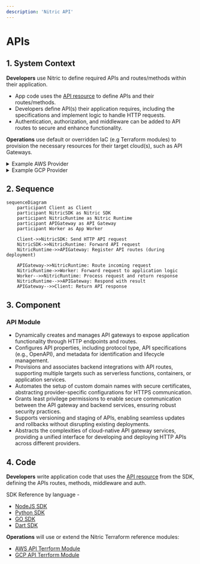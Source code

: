 ```yaml
---
description: 'Nitric API'
---
```


# APIs

## 1. System Context

**Developers** use Nitric to define required APIs and routes/methods within their application.

- App code uses the [API resource](/apis) to define APIs and their routes/methods.
- Developers define API(s) their application requires, including the specifications and implement logic to handle HTTP requests.
- Authentication, authorization, and middleware can be added to API routes to secure and enhance functionality.

**Operations** use default or overridden IaC (e.g Terraform modules) to provision the necessary resources for their target cloud(s), such as API Gateways.

<details>
  <summary>Example AWS Provider</summary>

- **AWS API Gateway v2** serves as the HTTP API management service.
- **AWS Lambda** functions are deployed to handle API requests.
- **AWS IAM** (automated using IaC) provides roles and policies for secure interaction between API Gateway and Lambda functions.
- **AWS ACM** manages TLS certificates for custom domain names.

```mermaid
flowchart TD
    Developer["Developer"]
    Operations["Operations"]
    App["nitric up"]
    APIGateway["AWS API Gateway v2<br>(HTTP API)"]
    Lambda["AWS Lambda Functions"]
    IAM["AWS IAM"]
    ACM["AWS ACM<br>(Certificates)"]

    Developer -->|Define API| App
    Operations -->|Terraform| App
    App -->|Create API Gateway| APIGateway
    App -->|Deploy Lambda Functions| Lambda
    App -->|Configure Permissions| IAM
    APIGateway -->|Invoke| Lambda
    ACM -->|Provide Certificates| APIGateway
    IAM -->|Manage Access| APIGateway
    App -->ACM

classDef default line-height:1;
classDef edgeLabel line-height:2;
```

</details>
<details>
  <summary>Example GCP Provider</summary>

- **Google API Gateway** serves as the HTTP API management service, routing requests to backend services.
- **Google Cloud Run** services are deployed to handle API requests with serverless execution.
- **Google IAM** provides roles and policies to secure interactions between API Gateway, Cloud Run, and other GCP services.
- **Certificates** (Google-managed or custom) ensure secure HTTPS communication for custom domain names.
- **Google Service Account** is created and configured to allow API Gateway to invoke the Cloud Run backend securely.

```mermaid
flowchart TD
    Developer["Developer"]
    Operations["Operations"]
    App["nitric up"]
    APIGateway["Google API Gateway"]
    CloudRun["Google Cloud Run"]
    IAM["Google IAM"]
    Certificates["Certificates<br>(Google Managed or Custom)"]
    ServiceAccount["Google Service Account"]

    Developer -->|Define API| App
    Operations -->|Terraform| App
    App -->|Create API Gateway| APIGateway
    App -->|Deploy Cloud Run Services| CloudRun
    App -->|Configure Permissions| IAM
    APIGateway -->|Invoke| CloudRun
    Certificates -->|Provide Certificates| APIGateway
    IAM -->|Manage Access| APIGateway
    App -->ServiceAccount
    App -->Certificates

classDef default line-height:1;
classDef edgeLabel line-height:2;
```

</details>

## 2. Sequence

```mermaid
sequenceDiagram
    participant Client as Client
    participant NitricSDK as Nitric SDK
    participant NitricRuntime as Nitric Runtime
    participant APIGateway as API Gateway
    participant Worker as App Worker

    Client->>NitricSDK: Send HTTP API request
    NitricSDK->>NitricRuntime: Forward API request
    NitricRuntime->>APIGateway: Register API routes (during deployment)

    APIGateway->>NitricRuntime: Route incoming request
    NitricRuntime->>Worker: Forward request to application logic
    Worker-->>NitricRuntime: Process request and return response
    NitricRuntime-->>APIGateway: Respond with result
    APIGateway-->>Client: Return API response
```

## 3. Component

### API Module

- Dynamically creates and manages API gateways to expose application functionality through HTTP endpoints and routes.
- Configures API properties, including protocol type, API specifications (e.g., OpenAPI), and metadata for identification and lifecycle management.
- Provisions and associates backend integrations with API routes, supporting multiple targets such as serverless functions, containers, or application services.
- Automates the setup of custom domain names with secure certificates, abstracting provider-specific configurations for HTTPS communication.
- Grants least privilege permissions to enable secure communication between the API gateway and backend services, ensuring robust security practices.
- Supports versioning and staging of APIs, enabling seamless updates and rollbacks without disrupting existing deployments.
- Abstracts the complexities of cloud-native API gateway services, providing a unified interface for developing and deploying HTTP APIs across different providers.

## 4. Code

**Developers** write application code that uses the [API resource](/apis) from the SDK, defining the APIs routes, methods, middleware and auth.

SDK Reference by language -

- [NodeJS SDK](/reference/nodejs/api/api)
- [Python SDK](/reference/python/api/api)
- [GO SDK](/reference/go/api/api)
- [Dart SDK](/reference/dart/api/api)

**Operations** will use or extend the Nitric Terraform reference modules:

- [AWS API Terrform Module](https://github.com/nitrictech/nitric/blob/main/cloud/aws/deploytf/.nitric/modules/api/main.tf)
- [GCP API Terrform Module](https://github.com/nitrictech/nitric/blob/main/cloud/gcp/deploytf/.nitric/modules/api/main.tf)
